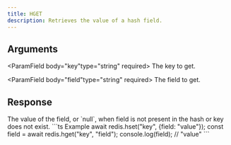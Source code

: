 ```yaml
---
title: HGET
description: Retrieves the value of a hash field.
---
```



## Arguments

<ParamField body="key"type="string" required>
  The key to get.
</ParamField>

<ParamField body="field"type="string" required>
 The field to get.
</ParamField>

## Response

<ResponseField  type="TValue | null" required>
  The value of the field, or `null`, when field is not present in the hash or key does not exist.
</ResponseField>

<RequestExample>
```ts Example
await redis.hset("key", {field: "value"});
const field = await redis.hget("key", "field");
console.log(field); // "value"
```
</RequestExample>